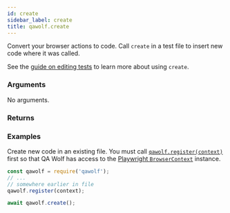 ```yaml
---
id: create
sidebar_label: create
title: qawolf.create
---
```



<Syntax code="create()" />

Convert your browser actions to code. Call `create` in a test file to insert new code where it was called.

See the [guide on editing tests](../../edit_a_test) to learn more about using `create`.

### Arguments

No arguments.

### Returns

<ReturnVoid />

### Examples

Create new code in an existing file. You must call [`qawolf.register(context)`](register) first so that QA Wolf has access to the [Playwright `BrowserContext`](https://github.com/microsoft/playwright/blob/master/docs/api.md#class-browsercontext) instance.

```js
const qawolf = require('qawolf');
// ...
// somewhere earlier in file
qawolf.register(context);

await qawolf.create();
```
